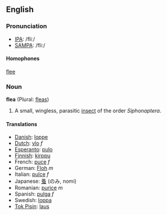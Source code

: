 ==English==
=== Pronunciation ===
*[[w:IPA|IPA]]: /fliː/
*[[w:SAMPA|SAMPA]]: /fli:/

==== Homophones ====
[[flee]]

=== Noun ===
'''flea''' (Plural: [[fleas]])

# A small, wingless, parasitic [[insect]] of the order ''Siphonaptera''.

==== Translations ====
*[[Danish]]: [[loppe]]
*[[Dutch]]: [[vlo]] ''f''
*[[Esperanto]]: [[pulo]]
*[[Finnish]]: [[kirppu]]
*French: [[puce]] ''f''
*German: [[Floh]] ''m''
*Italian: [[pulce]] ''f''
*Japanese: [[蚤]] (のみ, nomi)
*Romanian: [[purice]] ''m''
*Spanish: [[pulga]] ''f''
*Swedish: [[loppa]]
*[[Tok Pisin]]: [[laus]]